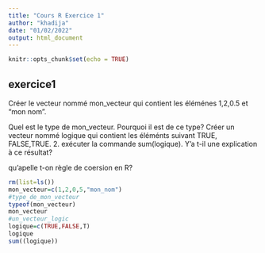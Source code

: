 ```yaml
---
title: "Cours R Exercice 1"
author: "khadija"
date: "01/02/2022"
output: html_document
---
```


```r
knitr::opts_chunk$set(echo = TRUE)
```

## exercice1
Créer le vecteur nommé mon_vecteur qui contient les éléménes 1,2,0.5 et "mon nom".

Quel est le type de mon_vecteur. Pourquoi il est de ce type?
Créer un vecteur nommé logique qui contient les éléménts suivant TRUE, FALSE,TRUE.
2. exécuter la commande sum(logique). Y'a t-il une explication à ce résultat?

qu'apelle t-on règle de coersion en R?
```r
rm(list=ls())
mon_vecteur=c(1,2,0,5,"mon_nom")
#type_de_mon_vecteur
typeof(mon_vecteur)
mon_vecteur
#un_vecteur_logic
logique=c(TRUE,FALSE,T)
logique
sum((logique))
 
```
